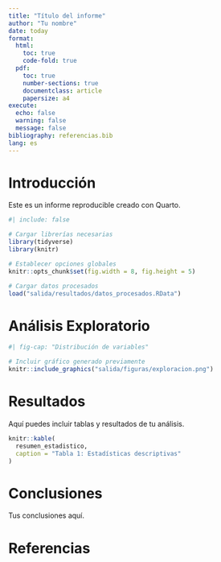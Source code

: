 ```yaml
---
title: "Título del informe"
author: "Tu nombre"
date: today
format:
  html:
    toc: true
    code-fold: true
  pdf:
    toc: true
    number-sections: true
    documentclass: article
    papersize: a4
execute:
  echo: false
  warning: false
  message: false
bibliography: referencias.bib
lang: es
---
```


# Introducción

Este es un informe reproducible creado con Quarto.

```r
#| include: false

# Cargar librerías necesarias
library(tidyverse)
library(knitr)

# Establecer opciones globales
knitr::opts_chunk$set(fig.width = 8, fig.height = 5)

# Cargar datos procesados
load("salida/resultados/datos_procesados.RData")
```


# Análisis Exploratorio

```r
#| fig-cap: "Distribución de variables"

# Incluir gráfico generado previamente
knitr::include_graphics("salida/figuras/exploracion.png")
```

# Resultados

Aquí puedes incluir tablas y resultados de tu análisis.

```r
knitr::kable(
  resumen_estadistico,
  caption = "Tabla 1: Estadísticas descriptivas"
)
```

# Conclusiones

Tus conclusiones aquí.

# Referencias

